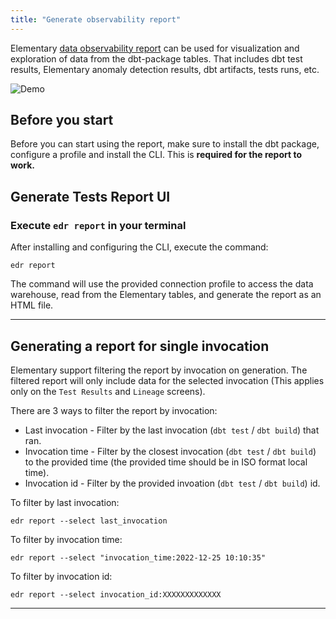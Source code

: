 ```yaml
---
title: "Generate observability report"
---
```


Elementary [data observability report](/understand-elementary/elementary-report-ui) can be used for visualization and exploration of data from the dbt-package tables. That includes dbt test results, Elementary anomaly detection results, dbt artifacts, tests runs, etc.

<Frame>
  <img
    src="https://raw.githubusercontent.com/elementary-data/elementary/master/static/report_ui.gif"
    alt="Demo"
  />
</Frame>

## Before you start

Before you can start using the report, make sure to install the dbt package, configure a profile and install the CLI.
This is **required for the report to work.**

<Accordion title="dbt package installation">

<Snippet file="install-dbt-package.mdx" />

</Accordion>

<Accordion title="Configure connection profile">

<Snippet file="add-connection-profile.mdx" />

</Accordion>

<Accordion title="Install CLI">

<Snippet file="install-cli.mdx" />

</Accordion>

## Generate Tests Report UI

### Execute `edr report` in your terminal

After installing and configuring the CLI, execute the command:

```shell
edr report
```

The command will use the provided connection profile to access the data warehouse, read from the Elementary tables, and generate the report as an HTML file.

---

## Generating a report for single invocation

Elementary support filtering the report by invocation on generation.
The filtered report will only include data for the selected invocation (This applies only on the `Test Results` and `Lineage` screens).

There are 3 ways to filter the report by invocation:

- Last invocation - Filter by the last invocation (`dbt test` / `dbt build`) that ran.
- Invocation time - Filter by the closest invocation (`dbt test` / `dbt build`) to the provided time (the provided time should be in ISO format local time).
- Invocation id - Filter by the provided invoation (`dbt test` / `dbt build`) id.

To filter by last invocation:

```shell
edr report --select last_invocation
```

To filter by invocation time:

```shell
edr report --select "invocation_time:2022-12-25 10:10:35"
```

To filter by invocation id:

```shell
edr report --select invocation_id:XXXXXXXXXXXXX
```

---

<Snippet file="share-report.mdx" />
